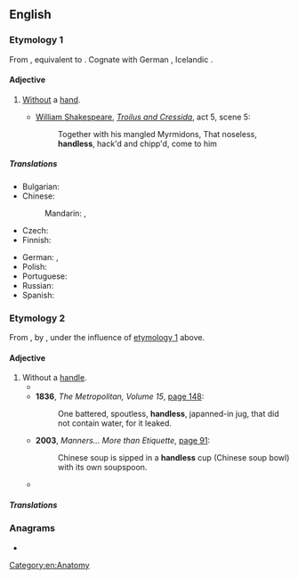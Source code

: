 ==English==

===Etymology 1===
From {{etyl|enm|en}} {{m|enm|handles}}, equivalent to {{suffix|en|hand|less}}. Cognate with German {{m|de|handlos||handless}}, Icelandic {{m|is|handlauss||handless}}.

====Adjective====
{{en-adj|-}}

# [[without|Without]] a [[hand]].
#* {{circa|1602}} [[w:William Shakespeare|William Shakespeare]], [[w:Troilus and Cressida|''Troilus and Cressida'']], act 5, scene 5:
#*: Together with his mangled Myrmidons, That noseless, '''handless''', hack'd and chipp'd, come to him

=====Translations=====
{{trans-top|without a hand}}
* Bulgarian: {{t|bg|безрък}}
* Chinese:
*: Mandarin: {{t|cmn|無手|sc=Hani}}, {{t|cmn|无手|tr=wúshǒu|sc=Hani}}
* Czech: {{t+|cs|bezruký}}
* Finnish: {{t+|fi|kädetön}}
{{trans-mid}}
* German: {{t|de|handlos}}, {{t|de|armlos}}
* Polish: {{t+|pl|bezręki}}
* Portuguese: {{t+|pt|maneta}}
* Russian: {{t+|ru|безру́кий}}
* Spanish: {{t+|es|manco}}
{{trans-bottom}}

===Etymology 2===
From {{m|en|handleless}}, by {{l|en|haplology}}, under the influence of [[#Etymology 1|etymology 1]] above.
{{cln|en|haplological forms}}

====Adjective====
{{en-adj|-}}

# Without a [[handle]].
#* {{quote-text|year=1812|author=John Galt|title=Voyages and travels in the years 1809, 1810, and 1811|page=106|url=http://books.google.co.uk/books?id=yZ4hAQAAMAAJ&pg=PA106|passage=She gave him a few coppers from the '''handless''' jug.}}
#* '''1836''', ''The Metropolitan, Volume 15'', [http://books.google.co.uk/books?id=iPcEAAAAQAAJ&pg=PA148 page 148]:
#*: One battered, spoutless, '''handless''', japanned-in jug, that did not contain water, for it leaked.
#* '''2003''', ''Manners... More than Etiquette'', [http://books.google.co.uk/books?id=SbbLy-iE1m8C&pg=PA91 page 91]:
#*: Chinese soup is sipped in a '''handless''' cup (Chinese soup bowl) with its own soupspoon.
#* {{quote-text|year=2006|author=Elsieferne V. Stout|title=Dundy County Babe|page=44|url=http://books.google.co.uk/books?id=NA2gUAwTgZsC&pg=PA44|passage=The leftover dough from the loaves would be rolled out with a '''handless''', wooden, rolling pin.}}

=====Translations=====
{{trans-see|without a handle|handleless}}

===Anagrams===
* {{l|en|handsels}}

[[Category:en:Anatomy]]